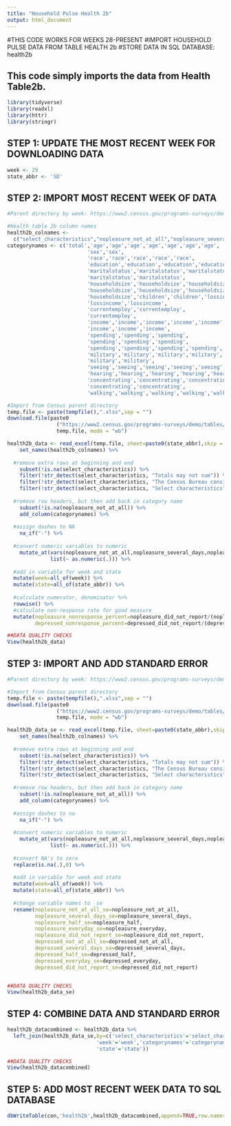 ```yaml
---
title: "Household Pulse Health 2b"
output: html_document
---
```


#THIS CODE WORKS FOR WEEKS 28-PRESENT
#IMPORT HOUSEHOLD PULSE DATA FROM TABLE HEALTH 2b
#STORE DATA IN SQL DATABASE: health2b

## This code simply imports the data from Health Table2b.


```r
library(tidyverse)
library(readxl)
library(httr)
library(stringr)
```

## STEP 1: UPDATE THE MOST RECENT WEEK FOR DOWNLOADING DATA
```r
week <- 29
state_abbr <- 'SD'
```

## STEP 2: IMPORT MOST RECENT WEEK OF DATA
```r
#Parent directory by week: https://www2.census.gov/programs-surveys/demo/tables/hhp/2021/

#Health table 2b column names
health2b_colnames <-
  c("select_characteristics","nopleasure_not_at_all","nopleasure_several_days","nopleasure_half","nopleasure_everyday","nopleasure_did_not_report","depressed_not_at_all","depressed_several_days","depressed_half","depressed_everyday","depressed_did_not_report")
categorynames <- c('total','age','age','age','age','age','age','age',
                          'sex','sex',
                          'race','race','race','race','race',
                          'education','education','education','education',
                          'maritalstatus','maritalstatus','maritalstatus',
                          'maritalstatus','maritalstatus',
                          'householdsize','householdsize','householdsize',
                          'householdsize','householdsize','householdsize',
                          'householdsize','children','children','lossincome',
                          'lossincome','lossincome',
                          'currentemploy','currentemploy',
                          'currentemploy',
                          'income','income','income','income','income','income',
                          'income','income','income',
                          'spending','spending','spending',
                          'spending','spending','spending',
                          'spending','spending','spending','spending',
                          'military','military','military','military',
                          'military','military',
                          'seeing','seeing','seeing','seeing','seeing',
                          'hearing','hearing','hearing','hearing','hearing',
                          'concentrating','concentrating','concentrating',
                          'concentrating','concentrating',
                          'walking','walking','walking','walking','walking')

#Import from Census parent directory
temp.file <- paste(tempfile(),".xlsx",sep = "")
download.file(paste0
                ("https://www2.census.gov/programs-surveys/demo/tables/hhp/2021/wk",week,"/health2b_week",week,".xlsx"), 
                temp.file, mode = "wb")

health2b_data <- read_excel(temp.file, sheet=paste0(state_abbr),skip = 6) %>%
    set_names(health2b_colnames) %>%
  
  #remove extra rows at beginning and end
    subset(!is.na(select_characteristics)) %>%
    filter(!str_detect(select_characteristics, "Totals may not sum")) %>%
    filter(!str_detect(select_characteristics, "The Census Bureau considers")) %>%
    filter(!str_detect(select_characteristics, "Select characteristics")) %>%
  
  #remove row headers, but then add back in category name
    subset(!is.na(nopleasure_not_at_all)) %>%
    add_column(categorynames) %>%
  
  #assign dashes to NA
    na_if("-") %>%
  
  #convert numeric variables to numeric
    mutate_at(vars(nopleasure_not_at_all,nopleasure_several_days,nopleasure_half,nopleasure_everyday,nopleasure_did_not_report,depressed_not_at_all,depressed_several_days,depressed_half,depressed_everyday,depressed_did_not_report),
              list(~ as.numeric(.))) %>%
  
  #add in variable for week and state
  mutate(week=all_of(week)) %>%
  mutate(state=all_of(state_abbr)) %>%
  
  #calculate numerator, denominator %>%
  rowwise() %>%
  #calculate non-response rate for good measure
  mutate(nopleasure_nonresponse_percent=nopleasure_did_not_report/(nopleasure_not_at_all+nopleasure_several_days+nopleasure_half+nopleasure_everyday+nopleasure_did_not_report),
         depressed_nonresponse_percent=depressed_did_not_report/(depressed_not_at_all+depressed_several_days+depressed_half+depressed_everyday+depressed_did_not_report))

##DATA QUALITY CHECKS
View(health2b_data)

```

## STEP 3: IMPORT AND ADD STANDARD ERROR
```r
#Parent directory by week: https://www2.census.gov/programs-surveys/demo/tables/hhp/2021/

#Import from Census parent directory
temp.file <- paste(tempfile(),".xlsx",sep = "")
download.file(paste0
                ("https://www2.census.gov/programs-surveys/demo/tables/hhp/2021/wk",week,"/health2b_se_week",week,".xlsx"), 
                temp.file, mode = "wb")

health2b_data_se <- read_excel(temp.file, sheet=paste0(state_abbr),skip = 6) %>%
    set_names(health2b_colnames) %>%
  
  #remove extra rows at beginning and end
    subset(!is.na(select_characteristics)) %>%
    filter(!str_detect(select_characteristics, "Totals may not sum")) %>%
    filter(!str_detect(select_characteristics, "The Census Bureau considers")) %>%
    filter(!str_detect(select_characteristics, "Select characteristics")) %>%
  
  #remove row headers, but then add back in category name
    subset(!is.na(nopleasure_not_at_all)) %>%
    add_column(categorynames) %>%
  
  #assign dashes to na
    na_if("-") %>%
  
  #convert numeric variables to numeric
    mutate_at(vars(nopleasure_not_at_all,nopleasure_several_days,nopleasure_half,nopleasure_everyday,nopleasure_did_not_report,depressed_not_at_all,depressed_several_days,depressed_half,depressed_everyday,depressed_did_not_report),
              list(~ as.numeric(.))) %>%
  
  #convert NA's to zero
  replace(is.na(.),0) %>%
  
  #add in variable for week and state
  mutate(week=all_of(week)) %>%
  mutate(state=all_of(state_abbr)) %>%
  
  #change variable names to _se
  rename(nopleasure_not_at_all_se=nopleasure_not_at_all,
         nopleasure_several_days_se=nopleasure_several_days,
         nopleasure_half_se=nopleasure_half,
         nopleasure_everyday_se=nopleasure_everyday,
         nopleasure_did_not_report_se=nopleasure_did_not_report,
         depressed_not_at_all_se=depressed_not_at_all,
         depressed_several_days_se=depressed_several_days,
         depressed_half_se=depressed_half,
         depressed_everyday_se=depressed_everyday,
         depressed_did_not_report_se=depressed_did_not_report) 


##DATA QUALITY CHECKS
View(health2b_data_se)

```

## STEP 4: COMBINE DATA AND STANDARD ERROR
```r
health2b_datacombined <- health2b_data %>%
  left_join(health2b_data_se,by=c('select_characteristics'='select_characteristics',
                             'week'='week','categorynames'='categorynames',
                             'state'='state'))

##DATA QUALITY CHECKS
View(health2b_datacombined)
```

## STEP 5: ADD MOST RECENT WEEK DATA TO SQL DATABASE
```r
dbWriteTable(con,'health2b',health2b_datacombined,append=TRUE,row.names=FALSE)
```

